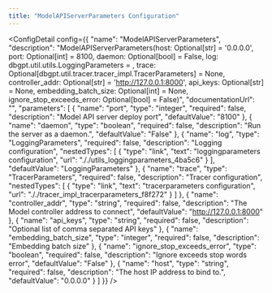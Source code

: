 ```yaml
---
title: "ModelAPIServerParameters Configuration"
---
```



<ConfigDetail config={{
  "name": "ModelAPIServerParameters",
  "description": "ModelAPIServerParameters(host: Optional[str] = '0.0.0.0', port: Optional[int] = 8100, daemon: Optional[bool] = False, log: dbgpt.util.utils.LoggingParameters = <factory>, trace: Optional[dbgpt.util.tracer.tracer_impl.TracerParameters] = None, controller_addr: Optional[str] = 'http://127.0.0.1:8000', api_keys: Optional[str] = None, embedding_batch_size: Optional[int] = None, ignore_stop_exceeds_error: Optional[bool] = False)",
  "documentationUrl": "",
  "parameters": [
    {
      "name": "port",
      "type": "integer",
      "required": false,
      "description": "Model API server deploy port",
      "defaultValue": "8100"
    },
    {
      "name": "daemon",
      "type": "boolean",
      "required": false,
      "description": "Run the server as a daemon.",
      "defaultValue": "False"
    },
    {
      "name": "log",
      "type": "LoggingParameters",
      "required": false,
      "description": "Logging configuration",
      "nestedTypes": [
        {
          "type": "link",
          "text": "loggingparameters configuration",
          "url": "././utils_loggingparameters_4ba5c6"
        }
      ],
      "defaultValue": "LoggingParameters"
    },
    {
      "name": "trace",
      "type": "TracerParameters",
      "required": false,
      "description": "Tracer configuration",
      "nestedTypes": [
        {
          "type": "link",
          "text": "tracerparameters configuration",
          "url": "././tracer_impl_tracerparameters_f8f272"
        }
      ]
    },
    {
      "name": "controller_addr",
      "type": "string",
      "required": false,
      "description": "The Model controller address to connect",
      "defaultValue": "http://127.0.0.1:8000"
    },
    {
      "name": "api_keys",
      "type": "string",
      "required": false,
      "description": "Optional list of comma separated API keys"
    },
    {
      "name": "embedding_batch_size",
      "type": "integer",
      "required": false,
      "description": "Embedding batch size"
    },
    {
      "name": "ignore_stop_exceeds_error",
      "type": "boolean",
      "required": false,
      "description": "Ignore exceeds stop words error",
      "defaultValue": "False"
    },
    {
      "name": "host",
      "type": "string",
      "required": false,
      "description": "The host IP address to bind to.",
      "defaultValue": "0.0.0.0"
    }
  ]
}} />

